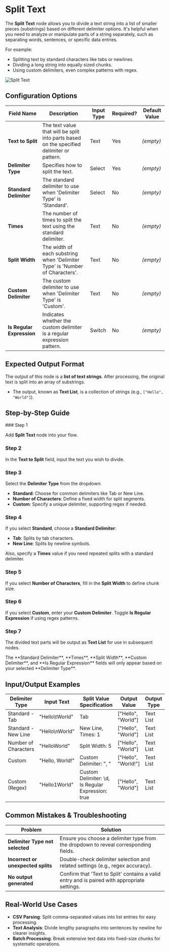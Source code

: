
# Split Text

The **Split Text** node allows you to divide a text string into a list of smaller pieces (substrings) based on different delimiter options. It's helpful when you need to analyze or manipulate parts of a string separately, such as separating words, sentences, or specific data entries.

For example:

- Splitting text by standard characters like tabs or newlines.
- Dividing a long string into equally sized chunks.
- Using custom delimiters, even complex patterns with regex.

![Split Text](./split-text.png)

## Configuration Options

| Field Name                | Description                                                                               | Input Type | Required? | Default Value |
| ------------------------- | ----------------------------------------------------------------------------------------- | ---------- | --------- | ------------- |
| **Text to Split**         | The text value that will be split into parts based on the specified delimiter or pattern. | Text       | Yes       | _(empty)_     |
| **Delimiter Type**        | Specifies how to split the text.                                                          | Select     | Yes       | _(empty)_     |
| **Standard Delimiter**    | The standard delimiter to use when 'Delimiter Type' is 'Standard'.                        | Select     | No        | _(empty)_     |
| **Times**                 | The number of times to split the text using the standard delimiter.                       | Text       | No        | _(empty)_     |
| **Split Width**           | The width of each substring when 'Delimiter Type' is 'Number of Characters'.              | Text       | No        | _(empty)_     |
| **Custom Delimiter**      | The custom delimiter to use when 'Delimiter Type' is 'Custom'.                            | Text       | No        | _(empty)_     |
| **Is Regular Expression** | Indicates whether the custom delimiter is a regular expression pattern.                   | Switch     | No        | _(empty)_     |

## Expected Output Format

The output of this node is a **list of text strings**. After processing, the original text is split into an array of substrings.

- The output, known as **Text List**, is a collection of strings (e.g., `["Hello", "World"]`).

## Step-by-Step Guide

<Steps>
### Step 1

Add **Split Text** node into your flow.

### Step 2

In the **Text to Split** field, input the text you wish to divide.

### Step 3

Select the **Delimiter Type** from the dropdown:

- **Standard**: Choose for common delimiters like Tab or New Line.
- **Number of Characters**: Define a fixed width for split segments.
- **Custom**: Specify a unique delimiter, supporting regex if needed.

### Step 4

If you select **Standard**, choose a **Standard Delimiter**:

- **Tab**: Splits by tab characters.
- **New Line**: Splits by newline symbols.

Also, specify a **Times** value if you need repeated splits with a standard delimiter.

### Step 5

If you select **Number of Characters**, fill in the **Split Width** to define chunk size.

### Step 6

If you select **Custom**, enter your **Custom Delimiter**. Toggle **Is Regular Expression** if using regex patterns.

### Step 7

The divided text parts will be output as **Text List** for use in subsequent nodes.

</Steps>

<Callout type="info" title="Note">
  The **Standard Delimiter**, **Times**, **Split Width**, **Custom Delimiter**,
  and **Is Regular Expression** fields will only appear based on your selected
  **Delimiter Type**.
</Callout>

## Input/Output Examples

| Delimiter Type       | Input Text      | Split Value Specification                         | Output Value        | Output Type |
| -------------------- | --------------- | ------------------------------------------------- | ------------------- | ----------- |
| Standard - Tab       | "Hello\tWorld"  | Tab                                               | ["Hello", "World"]  | Text List   |
| Standard - New Line  | "Hello\nWorld"  | New Line, Times: 1                                | ["Hello", "World"]  | Text List   |
| Number of Characters | "HelloWorld"    | Split Width: 5                                    | ["Hello", "World"]  | Text List   |
| Custom               | "Hello, World!" | Custom Delimiter: ", "                            | ["Hello", "World!"] | Text List   |
| Custom (Regex)       | "Hello1World"   | Custom Delimiter: \d, Is Regular Expression: true | ["Hello", "World"]  | Text List   |

## Common Mistakes & Troubleshooting

| Problem                            | Solution                                                                                     |
| ---------------------------------- | -------------------------------------------------------------------------------------------- |
| **Delimiter Type not selected**    | Ensure you choose a delimiter type from the dropdown to reveal corresponding fields.         |
| **Incorrect or unexpected splits** | Double-check delimiter selection and related settings (e.g., regex accuracy).                |
| **No output generated**            | Confirm that 'Text to Split' contains a valid entry and is paired with appropriate settings. |

## Real-World Use Cases

- **CSV Parsing**: Split comma-separated values into list entries for easy processing.
- **Text Analysis**: Divide lengthy paragraphs into sentences by newline for clearer insights.
- **Batch Processing**: Break extensive text data into fixed-size chunks for systematic operations.
